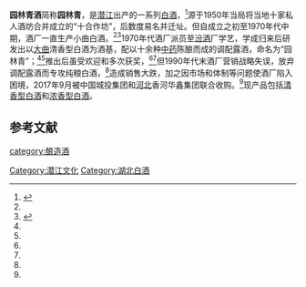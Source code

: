 '''园林青酒'''简称'''园林青'''，是[[潜江|潜江]]出产的一系列[[中国烧酒|白酒]]，<ref name=zgcnbjscdd>{{cite book |author=于光 |title=中国陈年白酒收藏大典．名优酒分册 |url=https://books.google.com/books/about/%E4%B8%AD%E5%9B%BD%E9%99%88%E5%B9%B4%E7%99%BD%E9%85%92%E6%94%B6%E8%97%8F%E5%A4%A7%E5%85%B8_%E5%90%8D%E4%BC%98%E9%85%92.html?id=ybVWzQEACAAJ |year=2018年 |language=Zh-hans |location=[[天津市|天津市]] |publisher=天津科学技术出版社] |page=489页 |isbn=755764753X |access-date=2018年5月1日 |archive-date=2020年10月22日 |archive-url=https://web.archive.org/web/20201022185609/https://books.google.com/books/about/%E4%B8%AD%E5%9B%BD%E9%99%88%E5%B9%B4%E7%99%BD%E9%85%92%E6%94%B6%E8%97%8F%E5%A4%A7%E5%85%B8_%E5%90%8D%E4%BC%98%E9%85%92.html?id=ybVWzQEACAAJ }}</ref>源于1950年当局将当地十家私人酒坊合并成立的“十合作坊”，后数度易名并迁址。但自成立之初至1970年代中期，酒厂一直生产小曲白酒。<ref name=zgcnbjscdd/><ref name=l0>{{cite web|url=http://www.cnqjw.com/html/2018/qjxw_1031/275888.html|title=园林青：逢春老树抽新芽|language=Zh-hans|accessdate=2018年10月31日|archive-date=2020年10月11日|archive-url=https://web.archive.org/web/20201011153028/http://www.cnqjw.com/html/2018/qjxw_1031/275888.html|dead-url=no}}</ref>1970年代酒厂派员至[[汾酒|汾酒]]厂学艺，学成归来后研发出以[[大曲|大曲]]清香型白酒为酒基，配以十余种[[中药|中药]]陈酿而成的调配露酒，命名为“园林青”；<ref name=zgcnbjscdd/><ref name=l0/>推出后虽受欢迎和多次获奖，<ref name=zgcnbjscdd/><ref name=l0/>但1990年代末酒厂营销战略失误，放弃调配露酒而专攻纯粮白酒，<ref name=l0/>造成销售大跌，加之因市场和体制等问题使酒厂陷入困境，2017年9月被中国城投集团和[[河北|河北]]香河华鑫集团联合收购。<ref name=l0/>现产品包括[[清香型白酒|清香型白酒]]和[[浓香型白酒|浓香型白酒]]。

==参考文献==
{{reflist}}
{{饮料小作品}}
{{中華酒文化}}

[[category:酿造酒|category:酿造酒]]
[[Category:潜江文化|Category:潜江文化]]
[[Category:湖北白酒|Category:湖北白酒]]